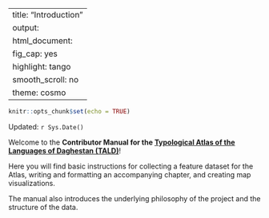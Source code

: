 
---
title: "Introduction"
output:
  html_document:
    fig_cap: yes
    highlight: tango
    smooth_scroll: no
    theme: cosmo
---

```r
knitr::opts_chunk$set(echo = TRUE)
```

Updated: `r Sys.Date()`

Welcome to the **Contributor Manual for the [Typological Atlas of the Languages of Daghestan (TALD)](https://timtim1342.github.io/index.html)**!

Here you will find basic instructions for collecting a feature dataset for the Atlas, writing and formatting an accompanying chapter, and creating map visualizations.

The manual also introduces the underlying philosophy of the project and the structure of the data.

